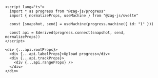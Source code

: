 ```svelte
<script lang="ts">
  import * as progress from "@zag-js/progress"
  import { normalizeProps, useMachine } from "@zag-js/svelte"

  const [snapshot, send] = useMachine(progress.machine({ id: "1" }))

  const api = $derived(progress.connect(snapshot, send, normalizeProps))
</script>

<div {...api.rootProps}>
  <div {...api.labelProps}>Upload progress</div>
  <div {...api.trackProps}>
    <div {...api.rangeProps} />
  </div>
</div>
```

